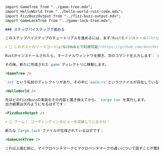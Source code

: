 ```markdown
import GameTree from "../game-tree.mdx";
import HelloWorld from "../hello-world-rust-code.mdx";
import FizzBuzzOutput from "../fizz-buzz-output.mdx";
import GameLockTree from "../game-lock-tree.mdx";

### ステップバイステップで進める

このステップバイステップのチュートリアルを進めるには、まず[Rustをインストール](https://rustup.rs/)する必要があります。

> 🐰 このポストのソースコードは[GitHub上で利用可能](https://github.com/bencherdev/bencher/tree/main/examples/rust/bench)です。

Rustがインストールされたら、ターミナルウィンドウを開き、次のコマンドを入力します：`cargo init game`

その後、新たに作成された`game`ディレクトリに移動します。

<GameTree />

`src`という名前のディレクトリがあり、その中に`main.rs`というファイルが存在しているはずです：

<HelloWorld />

先ほどのFizzBuzzの実装をその内容と置き換えてから、`cargo run`を実行します。
出力結果は次のようになるはずです：

<FizzBuzzOutput />

> 🐰 ブーム！ コーディングインタビューを突破していますね！

新たな`Cargo.lock`ファイルが生成されているはずです：

<GameLockTree />

これ以上進む前に、マイクロベンチマークとマクロベンチマークの違いについて話すことが重要です。
```